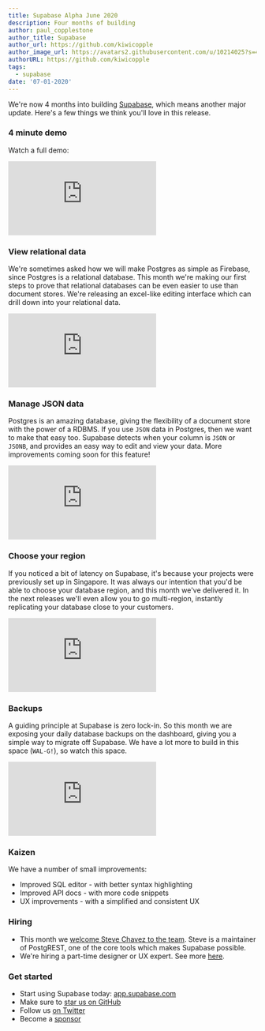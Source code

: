 ```yaml
---
title: Supabase Alpha June 2020
description: Four months of building
author: paul_copplestone
author_title: Supabase
author_url: https://github.com/kiwicopple
author_image_url: https://avatars2.githubusercontent.com/u/10214025?s=400&u=c6775be2ae667e2acae3ccd347fed62bb3f5b3e7&v=4
authorURL: https://github.com/kiwicopple
tags:
  - supabase
date: '07-01-2020'
---
```


We're now 4 months into building [Supabase](/), which means another major update. Here's a few things we think you'll love in this release.

### 4 minute demo

Watch a full demo:

<div className="video-container">
  <iframe
className="w-full"
src="https://www.loom.com/embed/b3ba79c1633d464ea758e0796bbb39da"
    frameBorder="0"
    allowFullScreen

> </iframe>

</div>

### View relational data

We're sometimes asked how we will make Postgres as simple as Firebase, since Postgres is a relational database. This month we're making our first steps to prove that relational databases can be even easier to use than document stores. We're releasing an excel-like editing interface which can drill down into your relational data.

<div className="video-container">
  <iframe
className="w-full"
src="https://www.loom.com/embed/c6d504bb0a1c43e9bf65cb2aef2949d5"
    frameBorder="0"
    allowFullScreen

> </iframe>

</div>

### Manage JSON data

Postgres is an amazing database, giving the flexibility of a document store with the power of a RDBMS. If you use `JSON` data in Postgres, then we want to make that easy too. Supabase detects when your column is `JSON` or `JSONB`, and provides an easy way to edit and view your data. More improvements coming soon for this feature!

<div className="video-container">
  <iframe
className="w-full"
src="https://www.loom.com/embed/0b03ac2858324cfabdc6a202c93673f3"
    frameBorder="0"
    allowFullScreen

> </iframe>

</div>

### Choose your region

If you noticed a bit of latency on Supabase, it's because your projects were previously set up in Singapore. It was always our intention that you'd be able to choose your database region, and this month we've delivered it. In the next releases we'll even allow you to go multi-region, instantly replicating your database close to your customers.

<div className="video-container">
  <iframe
className="w-full"
src="https://www.loom.com/embed/1dcc1bca2ebc45e296e732a66a462c61"
    frameBorder="0"
    allowFullScreen

> </iframe>

</div>

### Backups

A guiding principle at Supabase is zero lock-in. So this month we are exposing your daily database backups on the dashboard, giving you a simple way to migrate off Supabase. We have a lot more to build in this space (`WAL-G!`), so watch this space.

<div className="video-container">
  <iframe
className="w-full"
src="https://www.loom.com/embed/fc1cb9b395eb4c408c7137bf8e6e1963"
    frameBorder="0"
    allowFullScreen

> </iframe>

</div>

### Kaizen

We have a number of small improvements:

- Improved SQL editor - with better syntax highlighting
- Improved API docs - with more code snippets
- UX improvements - with a simplified and consistent UX

### Hiring

- This month we [welcome Steve Chavez to the team](/blog/supabase-steve-chavez). Steve is a maintainer of PostgREST, one of the core tools which makes Supabase possible.
- We're hiring a part-time designer or UX expert. See more [here](https://news.ycombinator.com/item?id=23708351).

### Get started

- Start using Supabase today: [app.supabase.com](https://app.supabase.com)
- Make sure to [star us on GitHub](https://github.com/supabase/supabase)
- Follow us [on Twitter](https://twitter.com/supabase)
- Become a [sponsor](https://github.com/sponsors/supabase)
